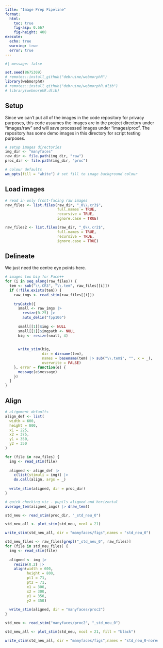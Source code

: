```yaml
---
title: "Image Prep Pipeline"
format: 
  html:
    toc: true
    fig-asp: 0.667
    fig-height: 400
execute: 
  echo: true
  warning: true
  error: true
---
```


```r
#| message: false

set.seed(8675309)
# remotes::install_github("debruine/webmorphR")
library(webmorphR)
# remotes::install_github("debruine/webmorphR.dlib")
# library(webmorphR.dlib)
```

## Setup

Since we can't put all of the images in the code repository for privacy purposes, this code assumes the images are in the project directory under "images/raw" and will save processed images under "images/proc". The repository has some demo images in this directory for script testing purposes.

```r
# setup images directories
img_dir <- "manyfaces"
raw_dir <- file.path(img_dir, "raw")
proc_dir <- file.path(img_dir, "proc")

# colour defaults
wm_opts(fill = "white") # set fill to image background colour
```

## Load images 

```r
# read in only front-facing raw images
raw_files <- list.files(raw_dir, "_0\\.cr3$", 
                        full.names = TRUE, 
                        recursive = TRUE, 
                        ignore.case = TRUE)

raw_files2 <- list.files(raw_dir, "_0\\.cr2$", 
                        full.names = TRUE, 
                        recursive = TRUE, 
                        ignore.case = TRUE)
```

## Delineate 

We just need the centre eye points here. 

```r
# images too big for Face++
for (i in seq_along(raw_files)) {
  tem <- sub("\\.CR3", "\\.tem", raw_files[[i]])
  if (!file.exists(tem)) {
    raw_imgs <- read_stim(raw_files[[i]])
    
    tryCatch({
      small <- raw_imgs |>
        resize(0.25) |>
        auto_delin("fpp106")
      
      small[[1]]$img <- NULL
      small[[1]]$imgpath <- NULL
      big <- resize(small, 4)
      
      
      write_stim(big, 
                 dir = dirname(tem), 
                 names = basename(tem) |> sub("\\.tem$", "", x = _),
                 overwrite = FALSE)
    }, error = function(e) {
      message(e$message)
    })
  }
}
```


## Align

```r
# alignment defaults
align_def <- list(
  width = 600,
  height = 800,
  x1 = 225,
  x2 = 375,
  y1 = 350,
  y2 = 350
)

for (file in raw_files) {
  img <- read_stim(file)
  
  aligned <- align_def |>
    c(list(stimuli = img)) |>
    do.call(align, args = _)
  
  write_stim(aligned, dir = proc_dir)
}
```


```r
# quick checking viz - pupils aligned and horizontal
average_tem(aligned_imgs) |> draw_tem()
```

```r
std_neu <- read_stim(proc_dir, "_std_neu_0")

std_neu_all <- plot_stim(std_neu, ncol = 21)

write_stim(std_neu_all, dir = "manyfaces/figs",names = "std_neu_0")
```



```r

std_neu_files <- raw_files[grepl("_std_neu_0", raw_files)]
for (file in std_neu_files) {
  img <- read_stim(file)
  
  aligned <- img |>
    resize(0.2) |>
    align(width = 600,
          height = 800,
          pt1 = 71,
          pt2 = 71,
          x1 = 300,
          x2 = 300,
          y1 = 350,
          y2 = 350)
  
  write_stim(aligned, dir = "manyfaces/proc2")
}

```

```r
std_neu <- read_stim("manyfaces/proc2", "_std_neu_0")

std_neu_all <- plot_stim(std_neu, ncol = 21, fill = "black")

write_stim(std_neu_all, dir = "manyfaces/figs",names = "std_neu_0-noresize")
```
